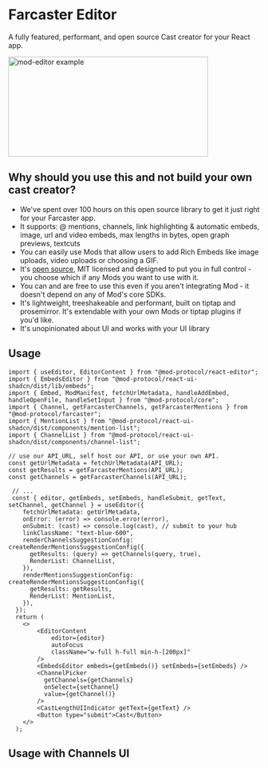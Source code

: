 
# Farcaster Editor

A fully featured, performant, and open source Cast creator for your React app.

<Image src="/mod-editor.png" alt="mod-editor example" width="400" height="200" />

## Why should you use this and not build your own cast creator?

- We've spent over 100 hours on this open source library to get it just right for your Farcaster app.
- It supports: @ mentions, channels, link highlighting & automatic embeds, image, url and video embeds, max lengths in bytes, open graph previews, textcuts
- You can easily use Mods that allow users to add Rich Embeds like image uploads, video uploads or choosing a GIF.
- It's [open source](https://github.com/mod-protocol/mod/tree/main/packages/react-editor), MIT licensed and designed to put you in full control - you choose which if any Mods you want to use with it. 
- You can and are free to use this even if you aren't integrating Mod - it doesn't depend on any of Mod's core SDKs.
- It's lightweight, treeshakeable and performant, built on tiptap and prosemirror. It's extendable with your own Mods or tiptap plugins if you'd like.
- It's unopinionated about UI and works with your UI library

## Usage 

```tsx
import { useEditor, EditorContent } from "@mod-protocol/react-editor";
import { EmbedsEditor } from "@mod-protocol/react-ui-shadcn/dist/lib/embeds";
import { Embed, ModManifest, fetchUrlMetadata, handleAddEmbed, handleOpenFile, handleSetInput } from "@mod-protocol/core";
import { Channel, getFarcasterChannels, getFarcasterMentions } from "@mod-protocol/farcaster";
import { MentionList } from "@mod-protocol/react-ui-shadcn/dist/components/mention-list";
import { ChannelList } from "@mod-protocol/react-ui-shadcn/dist/components/channel-list";

// use our API_URL, self host our API, or use your own API.
const getUrlMetadata = fetchUrlMetadata(API_URL);
const getResults = getFarcasterMentions(API_URL);
const getChannels = getFarcasterChannels(API_URL);

 // ...
 const { editor, getEmbeds, setEmbeds, handleSubmit, getText, setChannel, getChannel } = useEditor({
    fetchUrlMetadata: getUrlMetadata,
    onError: (error) => console.error(error),
    onSubmit: (cast) => console.log(cast), // submit to your hub
    linkClassName: "text-blue-600",
    renderChannelsSuggestionConfig: createRenderMentionsSuggestionConfig({
      getResults: (query) => getChannels(query, true),
      RenderList: ChannelList,
    }),
    renderMentionsSuggestionConfig: createRenderMentionsSuggestionConfig({
      getResults: getResults,
      RenderList: MentionList,
    }),
  });
  return (
    <>
        <EditorContent
            editor={editor}
            autoFocus
            className="w-full h-full min-h-[200px]"
        />
        <EmbedsEditor embeds={getEmbeds()} setEmbeds={setEmbeds} />
        <ChannelPicker
          getChannels={getChannels}
          onSelect={setChannel}
          value={getChannel()}
        />
        <CastLengthUIIndicator getText={getText} />
        <Button type="submit">Cast</Button>
    </>
  );
```

## Usage with Channels UI
